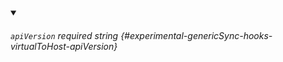 
<details className="config-field" data-expandable="false" open>
<summary>

###### `apiVersion` <span className="config-field-required" data-required="false">required</span> <span className="config-field-type">string</span> <span className="config-field-default"></span> <span className="config-field-enum"></span> {#experimental-genericSync-hooks-virtualToHost-apiVersion}



</summary>



</details>
